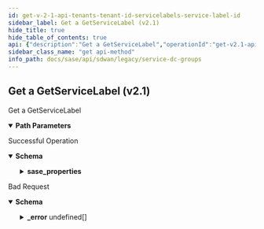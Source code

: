 ```yaml
---
id: get-v-2-1-api-tenants-tenant-id-servicelabels-service-label-id
sidebar_label: Get a GetServiceLabel (v2.1)
hide_title: true
hide_table_of_contents: true
api: {"description":"Get a GetServiceLabel","operationId":"get-v2.1-api-tenants-tenant_id-servicelabels-service_label_id","parameters":[{"description":"Tenant Id","in":"path","name":"tenant_id","required":true,"schema":{"description":"Tenant Id","type":"string"}},{"description":"ServiceLabel Id","in":"path","name":"service_label_id","required":true,"schema":{"description":"Service Label Id","type":"string"}}],"responses":{"200":{"content":{"application/json":{"schema":{"properties":{"description":{"description":"Description: Size(max = 256, error = DESCRIPTION_SIZE_EXCEEDED: Description size exceeded., min = 0) Valid ","type":"string"},"id":{"description":"Id","type":"string"},"name":{"description":"Name: Required(error = SERVICELABEL_NAME_REQD: Service label name required.) Size(max = 128, error = SERVICELABEL_NAME_EXCEEDS_LIMIT: Service label name exceeds limit., min = 0) Valid ","type":"string"},"sase_properties":{"description":"Sase Properties: Valid ","properties":{"active_sase_label":{"description":"Active Sase Label","type":"boolean"}}},"tags":{"description":"Tags: ListString(allowDuplicate = false, allowEmpty = true, allowNull = true, length = 128, listMaxSize = 10, error = INVALID_TAG: Maximum 10 Unique tags of length 1024 each are allowed, noTrim = false, regex = [^,\\\\s]+, required = false) ","items":{"description":"Tags","type":"string"},"type":"array"},"type":{"description":"Type: ValidateEnum(enumClass = classOf[NetworkServiceType], message = Invalid enum string., nullAllowed = false) ","enum":["CG_TRANSIT","NON_CG_TRANSIT","SASE"],"type":"string"}},"required":["type","name"]}}},"description":"Successful Operation"},"400":{"content":{"application/json":{"example":{"value":{"_error":[{"code":"INVALID_JSON"}]}},"schema":{"properties":{"_error":{"items":{"properties":{"code":{"type":"string"},"message":{"type":"string"}}},"type":"array"}}}}},"description":"Bad Request"}},"tags":["Service & DC Groups"],"method":"get","path":"/v2.1/api/tenants/{tenant_id}/servicelabels/{service_label_id}","info":{"contact":{},"description":"List of APIs used to manage the DC groups, service endpoints and service mappings. It is used to classify sites (Data Centers) into DC groups and external service groups.","title":"Service & DC Groups","version":"Latest"},"postman":{"name":"Get a GetServiceLabel (v2.1)","description":{"content":"Get a GetServiceLabel","type":"text/plain"},"url":{"path":["v2.1","api","tenants",":tenant_id","servicelabels",":service_label_id"],"host":["{{baseUrl}}"],"query":[],"variable":[{"disabled":false,"description":{"content":"(Required) Tenant Id","type":"text/plain"},"type":"any","value":"","key":"tenant_id"},{"disabled":false,"description":{"content":"(Required) ServiceLabel Id","type":"text/plain"},"type":"any","value":"","key":"service_label_id"}]},"header":[{"key":"Accept","value":"application/json"}],"method":"GET"}}
sidebar_class_name: "get api-method"
info_path: docs/sase/api/sdwan/legacy/service-dc-groups
---
```



## Get a GetServiceLabel (v2.1)



Get a GetServiceLabel

<details style={{"marginBottom":"1rem"}} data-collapsed={false} open={true}><summary style={{}}><strong>Path Parameters</strong></summary><div><ul><ParamsItem className={"paramsItem"} param={{"description":"Tenant Id","in":"path","name":"tenant_id","required":true,"schema":{"description":"Tenant Id","type":"string"}}}></ParamsItem><ParamsItem className={"paramsItem"} param={{"description":"ServiceLabel Id","in":"path","name":"service_label_id","required":true,"schema":{"description":"Service Label Id","type":"string"}}}></ParamsItem></ul></div></details><div><ApiTabs><TabItem label={"200"} value={"200"}><div>

Successful Operation

</div><div><MimeTabs groupId={"mime-type"}><TabItem label={"application/json"} value={"application/json"}><SchemaTabs groupId={"schema-tabs"}><TabTtem label={"Schema"} value={"Schema"}><details style={{}} data-collapsed={false} open={true}><summary style={{"textAlign":"left"}}><strong>Schema</strong></summary><div style={{"textAlign":"left","marginLeft":"1rem"}}></div><ul style={{"marginLeft":"1rem"}}><SchemaItem collapsible={false} name={"description"} required={false} schemaDescription={"Description: Size(max = 256, error = DESCRIPTION_SIZE_EXCEEDED: Description size exceeded., min = 0) Valid "} schemaName={"string"} qualifierMessage={undefined} defaultValue={undefined}></SchemaItem><SchemaItem collapsible={false} name={"id"} required={false} schemaDescription={"Id"} schemaName={"string"} qualifierMessage={undefined} defaultValue={undefined}></SchemaItem><SchemaItem collapsible={false} name={"name"} required={false} schemaDescription={"Name: Required(error = SERVICELABEL_NAME_REQD: Service label name required.) Size(max = 128, error = SERVICELABEL_NAME_EXCEEDS_LIMIT: Service label name exceeds limit., min = 0) Valid "} schemaName={"string"} qualifierMessage={undefined} defaultValue={undefined}></SchemaItem><SchemaItem collapsible={true} className={"schemaItem"}><details style={{}}><summary style={{}}><strong>sase_properties</strong><span style={{"opacity":"0.6"}}> </span></summary><div style={{"marginLeft":"1rem"}}><div style={{"marginTop":".5rem","marginBottom":".5rem"}}>

Sase Properties: Valid 

</div><SchemaItem collapsible={false} name={"active_sase_label"} required={false} schemaDescription={"Active Sase Label"} schemaName={"boolean"} qualifierMessage={undefined} defaultValue={undefined}></SchemaItem></div></details></SchemaItem><SchemaItem collapsible={false} name={"tags"} required={false} schemaDescription={"Tags: ListString(allowDuplicate = false, allowEmpty = true, allowNull = true, length = 128, listMaxSize = 10, error = INVALID_TAG: Maximum 10 Unique tags of length 1024 each are allowed, noTrim = false, regex = [^,\\\\s]+, required = false) "} schemaName={"string[]"} qualifierMessage={undefined} defaultValue={undefined}></SchemaItem><SchemaItem collapsible={false} name={"type"} required={false} schemaDescription={"Type: ValidateEnum(enumClass = classOf[NetworkServiceType], message = Invalid enum string., nullAllowed = false) "} schemaName={"string"} qualifierMessage={"**Possible values:** [`CG_TRANSIT`, `NON_CG_TRANSIT`, `SASE`]"} defaultValue={undefined}></SchemaItem></ul></details></TabTtem></SchemaTabs></TabItem></MimeTabs></div></TabItem><TabItem label={"400"} value={"400"}><div>

Bad Request

</div><div><MimeTabs groupId={"mime-type"}><TabItem label={"application/json"} value={"application/json"}><SchemaTabs groupId={"schema-tabs"}><TabTtem label={"Schema"} value={"Schema"}><details style={{}} data-collapsed={false} open={true}><summary style={{"textAlign":"left"}}><strong>Schema</strong></summary><div style={{"textAlign":"left","marginLeft":"1rem"}}></div><ul style={{"marginLeft":"1rem"}}><SchemaItem collapsible={true} className={"schemaItem"}><details style={{}}><summary style={{}}><strong>_error</strong><span style={{"opacity":"0.6"}}> undefined[]</span></summary><div style={{"marginLeft":"1rem"}}><SchemaItem collapsible={false} name={"code"} required={false} schemaDescription={undefined} schemaName={"string"} qualifierMessage={undefined} defaultValue={undefined}></SchemaItem><SchemaItem collapsible={false} name={"message"} required={false} schemaDescription={undefined} schemaName={"string"} qualifierMessage={undefined} defaultValue={undefined}></SchemaItem></div></details></SchemaItem></ul></details></TabTtem><TabItem label={"Example"} value={"Example"}><ResponseSamples responseExample={"{\n  \"value\": {\n    \"_error\": [\n      {\n        \"code\": \"INVALID_JSON\"\n      }\n    ]\n  }\n}"}></ResponseSamples></TabItem></SchemaTabs></TabItem></MimeTabs></div></TabItem></ApiTabs></div>
      